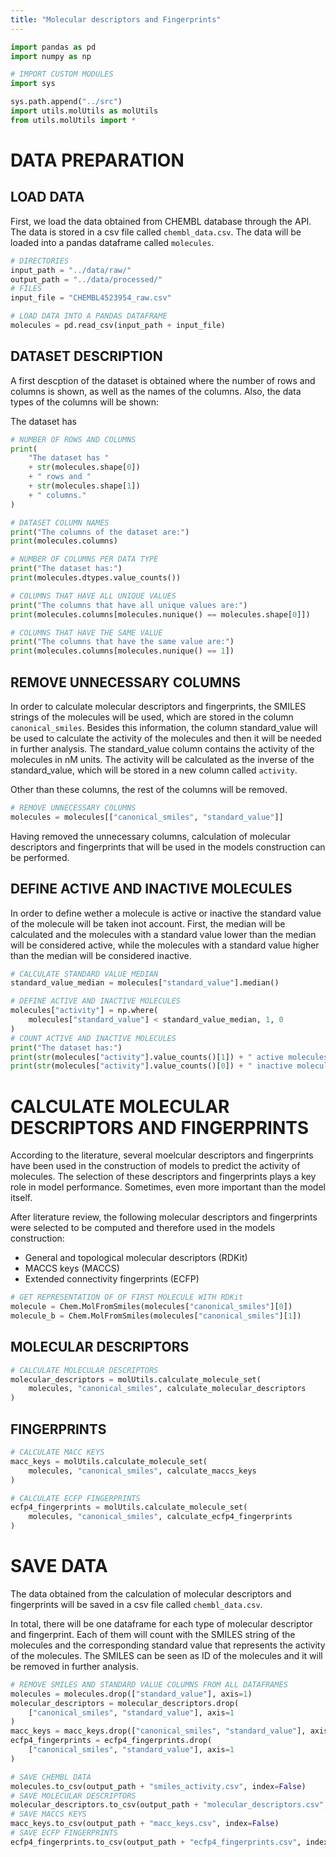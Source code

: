 ```yaml
---
title: "Molecular descriptors and Fingerprints"
---
```


```python
import pandas as pd
import numpy as np

# IMPORT CUSTOM MODULES
import sys

sys.path.append("../src")
import utils.molUtils as molUtils
from utils.molUtils import *

```

# DATA PREPARATION

## LOAD DATA

First, we load the data obtained from CHEMBL database through the API. The data is stored in a csv file called `chembl_data.csv`. The data will be loaded into a pandas dataframe called `molecules`.

```python
# DIRECTORIES
input_path = "../data/raw/"
output_path = "../data/processed/"
# FILES
input_file = "CHEMBL4523954_raw.csv"
```

```python
# LOAD DATA INTO A PANDAS DATAFRAME
molecules = pd.read_csv(input_path + input_file)
```

## DATASET DESCRIPTION

A first descption of the dataset is obtained where the number of rows and columns is shown, as well as the names of the columns. Also, the data types of the columns will be shown:

The dataset has 

```python
# NUMBER OF ROWS AND COLUMNS
print(
    "The dataset has "
    + str(molecules.shape[0])
    + " rows and "
    + str(molecules.shape[1])
    + " columns."
)
```

```python
# DATASET COLUMN NAMES
print("The columns of the dataset are:")
print(molecules.columns)
```

```python
# NUMBER OF COLUMNS PER DATA TYPE
print("The dataset has:")
print(molecules.dtypes.value_counts())
```

```python
# COLUMNS THAT HAVE ALL UNIQUE VALUES
print("The columns that have all unique values are:")
print(molecules.columns[molecules.nunique() == molecules.shape[0]])
```

```python
# COLUMNS THAT HAVE THE SAME VALUE
print("The columns that have the same value are:")
print(molecules.columns[molecules.nunique() == 1])
```

## REMOVE UNNECESSARY COLUMNS

In order to calculate molecular descriptors and fingerprints, the SMILES strings of the molecules will be used, which are stored in the column `canonical_smiles`. Besides this information, the column standard_value will be used to calculate the activity of the molecules and then it will be needed in further analysis. The standard_value column contains the activity of the molecules in nM units. The activity will be calculated as the inverse of the standard_value, which will be stored in a new column called `activity`.

Other than these columns, the rest of the columns will be removed.

```python
# REMOVE UNNECESSARY COLUMNS
molecules = molecules[["canonical_smiles", "standard_value"]]
```

Having removed the unnecessary columns, calculation of molecular descriptors and fingerprints that will be used in the models construction can be performed.

## DEFINE ACTIVE AND INACTIVE MOLECULES

In order to define wether a molecule is active or inactive the standard value of the molecule will be taken inot account. First, the median will be calculated and the molecules with a standard value lower than the median will be considered active, while the molecules with a standard value higher than the median will be considered inactive.

```python
# CALCULATE STANDARD VALUE MEDIAN
standard_value_median = molecules["standard_value"].median()
```

```python
# DEFINE ACTIVE AND INACTIVE MOLECULES
molecules["activity"] = np.where(
    molecules["standard_value"] < standard_value_median, 1, 0
)
# COUNT ACTIVE AND INACTIVE MOLECULES
print("The dataset has:")
print(str(molecules["activity"].value_counts()[1]) + " active molecules")
print(str(molecules["activity"].value_counts()[0]) + " inactive molecules")
```

# CALCULATE MOLECULAR DESCRIPTORS AND FINGERPRINTS

According to the literature, several moelcular descriptors and fingerprints have been used in the construction of models to predict the activity of molecules. The selection of these descriptors and fingerprints plays a key role in model performance. Sometimes, even more important than the model itself.

After literature review, the following molecular descriptors and fingerprints were selected to be computed and therefore used in the models construction:

- General and topological molecular descriptors (RDKit)
- MACCS keys (MACCS)
- Extended connectivity fingerprints (ECFP)

```python
# GET REPRESENTATION OF OF FIRST MOLECULE WITH RDKit
molecule = Chem.MolFromSmiles(molecules["canonical_smiles"][0])
molecule_b = Chem.MolFromSmiles(molecules["canonical_smiles"][1])
```

## MOLECULAR DESCRIPTORS

```python
# CALCULATE MOLECULAR DESCRIPTORS
molecular_descriptors = molUtils.calculate_molecule_set(
    molecules, "canonical_smiles", calculate_molecular_descriptors
)

```

## FINGERPRINTS

```python
# CALCULATE MACC KEYS
macc_keys = molUtils.calculate_molecule_set(
    molecules, "canonical_smiles", calculate_maccs_keys
)
```

```python
# CALCULATE ECFP FINGERPRINTS
ecfp4_fingerprints = molUtils.calculate_molecule_set(
    molecules, "canonical_smiles", calculate_ecfp4_fingerprints
)
```


# SAVE DATA

The data obtained from the calculation of molecular descriptors and fingerprints will be saved in a csv file called `chembl_data.csv`.

In total, there will be one dataframe for each type of molecular descriptor and fingerprint. Each of them will count with the SMILES string of the molecules and the corresponding standard value that represents the activity of the molecules. The SMILES can be seen as ID of the molecules and it will be removed in further analysis.

```python
# REMOVE SMILES AND STANDARD VALUE COLUMNS FROM ALL DATAFRAMES
molecules = molecules.drop(["standard_value"], axis=1)
molecular_descriptors = molecular_descriptors.drop(
    ["canonical_smiles", "standard_value"], axis=1
)
macc_keys = macc_keys.drop(["canonical_smiles", "standard_value"], axis=1)
ecfp4_fingerprints = ecfp4_fingerprints.drop(
    ["canonical_smiles", "standard_value"], axis=1
)
```

```python
# SAVE CHEMBL DATA
molecules.to_csv(output_path + "smiles_activity.csv", index=False)
# SAVE MOLECULAR DESCRIPTORS
molecular_descriptors.to_csv(output_path + "molecular_descriptors.csv", index=False)
# SAVE MACCS KEYS
macc_keys.to_csv(output_path + "macc_keys.csv", index=False)
# SAVE ECFP FINGERPRINTS
ecfp4_fingerprints.to_csv(output_path + "ecfp4_fingerprints.csv", index=False)
```